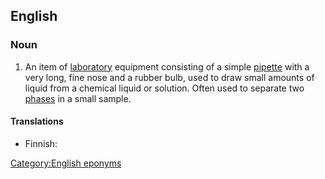 ==English==
{{wikipedia}} 

===Noun===
{{en-noun}}

# {{context|chemistry}} An item of [[laboratory]] equipment consisting of a simple [[pipette]] with a very long, fine nose and a rubber bulb, used to draw small amounts of liquid from a chemical liquid or solution. Often used to separate two [[phases]] in a small sample.

====Translations====
{{top}}
* Finnish: {{t|fi|pasteur-pipetti}}
{{mid}}
{{bottom}}

[[Category:English eponyms]]